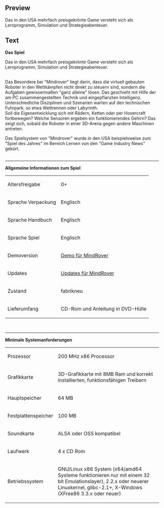 ==Preview==
<p>Das in den USA mehrfach preisgekr&ouml;nte Game versteht sich als Lernprogramm, Simulation und Strategieabenteuer.</p>

==Text==
<p><strong><strong><strong><strong>Das Spiel</strong></strong></strong><br /></strong></p>
<p>Das in den USA mehrfach preisgekr&ouml;nte Game versteht sich als Lernprogramm, Simulation und Strategieabenteuer.</p>
<p><br />Das Besondere bei "Mindrover" liegt darin, dass die virtuell gebauten Roboter in den Wettk&auml;mpfen nicht direkt zu steuern sind, sondern die Aufgaben gewisserma&szlig;en "ganz alleine" l&ouml;sen. Das geschieht mit Hilfe der am PC zusammengestellten Technik und eingepflanzten Intelligenz. Unterschiedliche Disziplinen und Szenarien warten auf den technischen Fuhrpark, so etwa Wettrennen oder Labyrinth. <br />Soll die Eigenentwicklung sich mit R&auml;dern, Ketten oder per Hovercraft fortbewegen? Welche Sensoren ergeben ein funktionierendes Gehirn? Das zeigt sich, sobald die Roboter in einer 3D-Arena gegen andere Maschinen antreten.</p>
<p>Das Spielsystem von "Mindrover" wurde in den USA beispielsweise zum "Spiel des Jahres" im Bereich Lernen von den "Game Industry News" gek&uuml;rt.<br /><br /></p>
<hr />
<p><strong>Allgemeine Informationen zum Spiel</strong><br /></p>
<table border="0">
<tbody>
<tr>
<td>Altersfreigabe<br /></td>
<td>0+</td>
</tr>
<tr>
<td>Sprache Verpackung<br /></td>
<td>Englisch</td>
</tr>
<tr>
<td>Sprache Handbuch<br /></td>
<td>Englisch<br /></td>
</tr>
<tr>
<td>Sprache Spiel<br /></td>
<td>Englisch</td>
</tr>
<tr>
<td>Demoversion</td>
<td><a href="http://demos.fun4tux.ch/mindrover/">Demo f&uuml;r MindRover</a></td>
</tr>
<tr>
<td>Updates</td>
<td><a href="http://updates.fun4tux.ch/mindrover/">Updates f&uuml;r MindRover</a></td>
</tr>
<tr>
<td>Zustand<br /></td>
<td>fabrikneu<br /></td>
</tr>
<tr>
<td>Lieferumfang<br /></td>
<td>CD-Rom und Anleitung in DVD-H&uuml;lle</td>
</tr>
</tbody>
</table>
<p><strong><strong><br /></strong></strong></p>
<hr />
<p><strong>Minimale Systemanforderungen</strong><br /></p>
<table border="0">
<tbody>
<tr>
<td>Prozessor<br /></td>
<td>200 MHz x86 Processor<br /></td>
</tr>
<tr>
<td>Grafikkarte<br /></td>
<td>3D-Grafikkarte mit 8MB Ram und korrekt installierten, funktionsf&auml;higen Treibern<br /></td>
</tr>
<tr>
<td>Hauptspeicher<br /></td>
<td>64 MB</td>
</tr>
<tr>
<td>Festplattenspeicher<br /></td>
<td>100 MB</td>
</tr>
<tr>
<td>Soundkarte<br /></td>
<td>ALSA oder OSS kompatibel<br /></td>
</tr>
<tr>
<td>Laufwerk<br /></td>
<td>4 x CD Rom<br /></td>
</tr>
<tr>
<td>Betriebssystem<br /></td>
<td>
<p>GNU/Linux x86 System (x64/amd64 Systeme funktionieren nur mit einem 32 bit Emulationslayer), 2.2.x oder neuerer Linuxkernel, glibc-2.1+, X-Windows (XFree86 3.3.x oder neuer)</p>
</td>
</tr>
</tbody>
</table>
